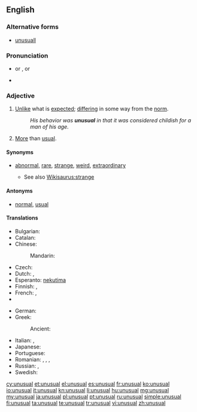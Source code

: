 ==English==

===Alternative forms===
* [[unusuall]] {{qualifier|obsolete}}

===Pronunciation===
* {{IPA|/ʌnˈjuːʒuəl/}} or {{IPAchar|/ʌnˈjuːʒəl/}}, {{X-SAMPA|/Vn"ju:Zu@l/}} or {{SAMPAchar|/Vn"ju:Z@l/}}
* {{audio|en-us-unusual.ogg|Audio (US)}}

===Adjective===
{{en-adj}}

# [[unlike|Unlike]] what is [[expected]]; [[differ]]ing in some way from the [[norm]].
#: ''His behavior was '''unusual''' in that it was considered childish for a man of his age.''
# [[more|More]] than [[usual]].

====Synonyms====
* {{sense|different from the expected}} [[abnormal]], [[rare]], [[strange]], [[weird]], {{qualifier|stronger}} [[extraordinary]]
** See also [[Wikisaurus:strange]]

====Antonyms====
* {{sense|different from the expected}} [[normal]], [[usual]]

====Translations====
{{trans-top|unlike what is expected; differing in some way from the norm}}
* Bulgarian: {{t+|bg|необикновен}}
* Catalan: {{t|ca|inusual}}
* Chinese:
*: Mandarin: {{t|zh|稀有|tr=xīyǒu|sc=Hani}}
* Czech: {{t-|cs|neobvyklý|m}}
* Dutch: {{t-|nl|ongebruikelijk}}, {{t+|nl|ongewoon}}
* Esperanto: [[nekutima]]
* Finnish: {{t+|fi|erikoinen}}, {{t+|fi|epätavallinen}}
* French: {{t+|fr|inhabituel}}, {{t+|fr|insolite}}
* {{trreq|Georgian}}
{{trans-mid}}
* German: {{t+|de|ungewöhnlich}}
* Greek:
*: Ancient: {{tø|grc|ἀήθης|tr=aēthēs|sc=polytonic}}
* Italian: {{t+|it|insolito}}, {{t-|it|particolare}}
* Japanese: {{t|ja|珍しい|tr=めずらしい, mezurashii|sc=Jpan}}
* Portuguese: {{t+|pt|inesperado}}
* Romanian: {{t+|ro|ciudat}}, {{t|ro|insolit|m|n}}, {{t|ro|neobișnuit|m|n}}, {{t|ro|neuzual}}
* Russian: {{t+|ru|необычный|tr=neobýčnyj}}, {{t+|ru|необыкновенный|tr=neobyknovénnyj}}
* Swedish: {{t+|sv|ovanlig}}
{{trans-bottom}}

{{trans-top|more than usual}}
{{trans-mid}}
{{trans-bottom}}

[[cy:unusual]]
[[et:unusual]]
[[el:unusual]]
[[es:unusual]]
[[fr:unusual]]
[[ko:unusual]]
[[io:unusual]]
[[it:unusual]]
[[kn:unusual]]
[[li:unusual]]
[[hu:unusual]]
[[mg:unusual]]
[[my:unusual]]
[[ja:unusual]]
[[pl:unusual]]
[[pt:unusual]]
[[ru:unusual]]
[[simple:unusual]]
[[fi:unusual]]
[[ta:unusual]]
[[te:unusual]]
[[tr:unusual]]
[[vi:unusual]]
[[zh:unusual]]